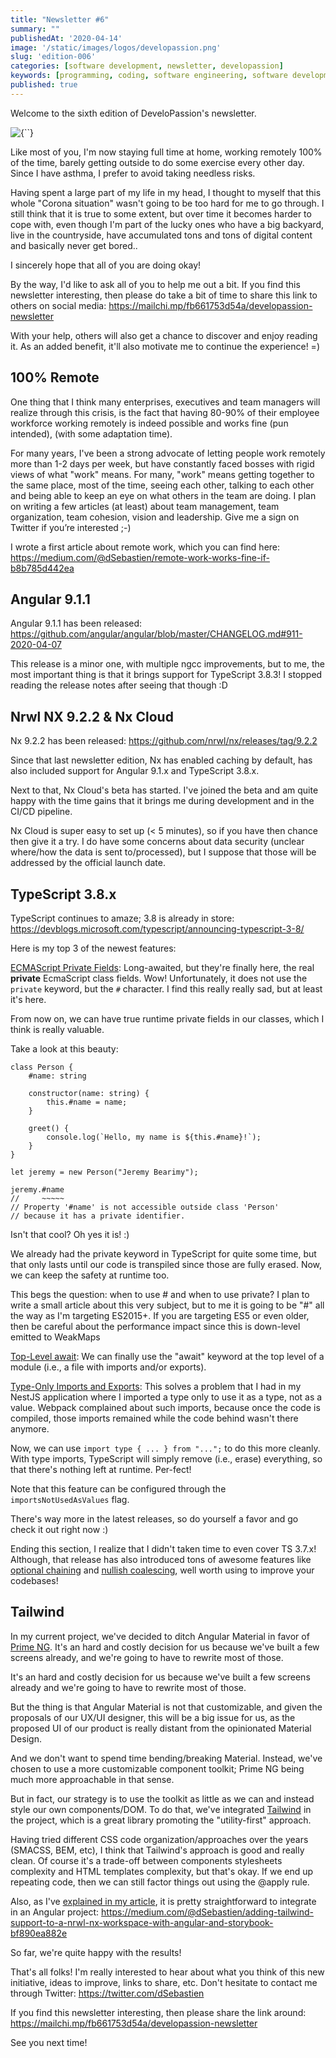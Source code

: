 ```yaml
---
title: "Newsletter #6"
summary: ""
publishedAt: '2020-04-14'
image: '/static/images/logos/developassion.png'
slug: 'edition-006'
categories: [software development, newsletter, developassion]
keywords: [programming, coding, software engineering, software development, it, newsletter]
published: true
---
```


Welcome to the sixth edition of DeveloPassion's newsletter.

<BlogPostCenteredContent>
  <Image
    alt={``}
    src={`/static/images/logos/developassion.png`}
    width={480}
    height={270}
    priority
  />
</BlogPostCenteredContent>

Like most of you, I'm now staying full time at home, working remotely 100% of the time, barely getting outside to do some exercise every other day. Since I have asthma, I prefer to avoid taking needless risks.

Having spent a large part of my life in my head, I thought to myself that this whole "Corona situation" wasn't going to be too hard for me to go through. I still think that it is true to some extent, but over time it becomes harder to cope with, even though I'm part of the lucky ones who have a big backyard, live in the countryside, have accumulated tons and tons of digital content and basically never get bored..

I sincerely hope that all of you are doing okay!

By the way, I'd like to ask all of you to help me out a bit. If you find this newsletter interesting, then please do take a bit of time to share this link to others on social media: https://mailchi.mp/fb661753d54a/developassion-newsletter

With your help, others will also get a chance to discover and enjoy reading it. As an added benefit, it'll also motivate me to continue the experience! =)

## 100% Remote

One thing that I think many enterprises, executives and team managers will realize through this crisis, is the fact that having 80-90% of their employee workforce working remotely is indeed possible and works fine (pun intended), (with some adaptation time).

For many years, I've been a strong advocate of letting people work remotely more than 1-2 days per week, but have constantly faced bosses with rigid views of what "work" means. For many, "work" means getting together to the same place, most of the time, seeing each other, talking to each other and being able to keep an eye on what others in the team are doing.
I plan on writing a few articles (at least) about team management, team organization, team cohesion, vision and leadership. Give me a sign on Twitter if you’re interested ;-)

I wrote a first article about remote work, which you can find here: https://medium.com/@dSebastien/remote-work-works-fine-if-b8b785d442ea

## Angular 9.1.1

Angular 9.1.1 has been released: https://github.com/angular/angular/blob/master/CHANGELOG.md#911-2020-04-07

This release is a minor one, with multiple ngcc improvements, but to me, the most important thing is that it brings support for TypeScript 3.8.3! I stopped reading the release notes after seeing that though :D

## Nrwl NX 9.2.2 & Nx Cloud

Nx 9.2.2 has been released: https://github.com/nrwl/nx/releases/tag/9.2.2

Since that last newsletter edition, Nx has enabled caching by default, has also included support for Angular 9.1.x and TypeScript 3.8.x.

Next to that, Nx Cloud's beta has started. I've joined the beta and am quite happy with the time gains that it brings me during development and in the CI/CD pipeline.

Nx Cloud is super easy to set up (< 5 minutes), so if you have then chance then give it a try.
I do have some concerns about data security (unclear where/how the data is sent to/processed), but I suppose that those will be addressed by the official launch date.

## TypeScript 3.8.x

TypeScript continues to amaze; 3.8 is already in store: https://devblogs.microsoft.com/typescript/announcing-typescript-3-8/

Here is my top 3 of the newest features:

<a href="https://devblogs.microsoft.com/typescript/announcing-typescript-3-8/#ecmascript-private-fields" rel="noopener">ECMAScript Private Fields</a>: Long-awaited, but they're finally here, the real <b>private</b> EcmaScript class fields. Wow! Unfortunately, it does not use the `private` keyword, but the `#` character. I find this really really sad, but at least it's here.

From now on, we can have true runtime private fields in our classes, which I think is really valuable.

Take a look at this beauty:

```
class Person {
    #name: string

    constructor(name: string) {
        this.#name = name;
    }

    greet() {
        console.log(`Hello, my name is ${this.#name}!`);
    }
}

let jeremy = new Person("Jeremy Bearimy");

jeremy.#name
//     ~~~~~
// Property '#name' is not accessible outside class 'Person'
// because it has a private identifier.
```

Isn't that cool? Oh yes it is! :)

We already had the private keyword in TypeScript for quite some time, but that only lasts until our code is transpiled since those are fully erased. Now, we can keep the safety at runtime too.

This begs the question: when to use # and when to use private? I plan to write a small article about this very subject, but to me it is going to be "#" all the way as I'm targeting ES2015+. If you are targeting ES5 or even older, then be careful about the performance impact since this is down-level emitted to WeakMaps

<a href="https://devblogs.microsoft.com/typescript/announcing-typescript-3-8/#top-level-await" rel="noopener">Top-Level await</a>: We can finally use the "await" keyword at the top level of a module (i.e., a file with imports and/or exports).

<a href="https://devblogs.microsoft.com/typescript/announcing-typescript-3-8/#type-only-imports-exports" rel="noopener">Type-Only Imports and Exports</a>: This solves a problem that I had in my NestJS application where I imported a type only to use it as a type, not as a value. Webpack complained about such imports, because once the code is compiled, those imports remained while the code behind wasn't there anymore.

Now, we can use `import type { ... } from "...";` to do this more cleanly. With type imports, TypeScript will simply remove (i.e., erase) everything, so that there's nothing left at runtime. Per-fect!

Note that this feature can be configured through the `importsNotUsedAsValues` flag.

There's way more in the latest releases, so do yourself a favor and go check it out right now :)

Ending this section, I realize that I didn't taken time to even cover TS 3.7.x! Although, that release has also introduced tons of awesome features like <a href="https://devblogs.microsoft.com/typescript/announcing-typescript-3-7/#optional-chaining" rel="noopener">optional chaining</a> and <a href="https://devblogs.microsoft.com/typescript/announcing-typescript-3-7/#nullish-coalescing">nullish coalescing</a>, well worth using to improve your codebases!

## Tailwind

In my current project, we've decided to ditch Angular Material in favor of <a href="https://www.primefaces.org/primeng/" rel="noopener">Prime NG</a>.
It's an hard and costly decision for us because we've built a few screens already, and we're going to have to rewrite most of those.

It's an hard and costly decision for us because we've built a few screens already and we're going to have to rewrite most of those.

But the thing is that Angular Material is not that customizable, and given the proposals of our UX/UI designer, this will be a big issue for us, as the proposed UI of our product is really distant from the opinionated Material Design.

And we don't want to spend time bending/breaking Material. Instead, we've chosen to use a more customizable component toolkit; Prime NG being much more approachable in that sense.

But in fact, our strategy is to use the toolkit as little as we can and instead style our own components/DOM. To do that, we've integrated <a href="https://tailwindcss.com/" rel="noopener">Tailwind</a> in the project, which is a great library promoting the "utility-first" approach.

Having tried different CSS code organization/approaches over the years (SMACSS, BEM, etc), I think that Tailwind's approach is good and really clean. Of course it's a trade-off between components stylesheets complexity and HTML templates complexity, but that's okay. If we end up repeating code, then we can still factor things out using the @apply rule.

Also, as I've <a href="https://medium.com/@dSebastien/adding-tailwind-support-to-a-nrwl-nx-workspace-with-angular-and-storybook-bf890ea882e" rel="noopener">explained in my article</a>, it is pretty straightforward to integrate in an Angular project: https://medium.com/@dSebastien/adding-tailwind-support-to-a-nrwl-nx-workspace-with-angular-and-storybook-bf890ea882e

So far, we're quite happy with the results!

That's all folks!
I'm really interested to hear about what you think of this new initiative, ideas to improve, links to share, etc. Don't hesitate to contact me through Twitter: https://twitter.com/dSebastien

If you find this newsletter interesting, then please share the link around: https://mailchi.mp/fb661753d54a/developassion-newsletter

See you next time!

<BlogPostSignature />

